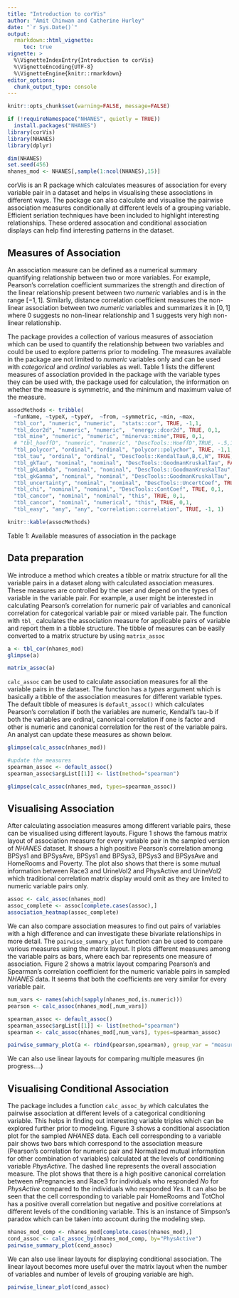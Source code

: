 ```yaml
---
title: "Introduction to corVis"
author: "Amit Chinwan and Catherine Hurley"
date: "`r Sys.Date()`"
output:
  rmarkdown::html_vignette:
     toc: true
vignette: >
  %\VignetteIndexEntry{Introduction to corVis}
  %\VignetteEncoding{UTF-8}
  %\VignetteEngine{knitr::rmarkdown}
editor_options: 
  chunk_output_type: console
---
```




```r
knitr::opts_chunk$set(warning=FALSE, message=FALSE)
```


```r
if (!requireNamespace("NHANES", quietly = TRUE))
  install.packages("NHANES")
library(corVis)
library(NHANES)
library(dplyr)

dim(NHANES)
set.seed(456)
nhanes_mod <- NHANES[,sample(1:ncol(NHANES),15)]
```

corVis is an R package which calculates measures of association for every variable pair in a dataset and helps in visualising these associations in different ways. The package can also calculate and visualise the pairwise association measures conditionally at different levels of a grouping variable. Efficient seriation techniques have been included to highlight interesting relationships. These ordered assocation and conditional association displays can help find interesting patterns in the dataset.


## Measures of Association

An association measure can be defined as a numerical summary quantifying relationship between two or more variables. For example, Pearson's correlation coefficient summarizes the strength and direction of the linear relationship present between two *numeric* variables and is in the range $[-1,1]$. Similarly, distance correlation coefficient measures the non-linear association between two *numeric* variables and summarizes it in $[0,1]$ where $0$ suggests no non-linear relationship and $1$ suggests very high non-linear relationship.

The package provides a collection of various measures of association which can be used to quantify the relationship between two variables and could be used to explore patterns prior to modeling. The measures available in the package are not limited to *numeric* variables only and can be used with *categorical* and *ordinal* variables as well. Table 1 lists the different measures of association provided in the package with the variable types they can be used with, the package used for calculation, the information on whether the measure is symmetric, and the minimum and maximum value of the measure.
```r
assocMethods <- tribble(
  ~funName, ~typeX, ~typeY,  ~from, ~symmetric, ~min, ~max,
  "tbl_cor", "numeric", "numeric",  "stats::cor", TRUE, -1,1,
  "tbl_dcor2d", "numeric", "numeric",  "energy::dcor2d", TRUE, 0,1,
  "tbl_mine", "numeric", "numeric", "minerva::mine",TRUE, 0,1,
  # "tbl_hoeffD", "numeric", "numeric", "DescTools::HoeffD",TRUE, -.5,1,
  "tbl_polycor", "ordinal", "ordinal", "polycor::polychor", TRUE, -1,1,
  "tbl_tau", "ordinal", "ordinal", "DescTools::KendalTauA,B,C,W", TRUE, -1,1,
  "tbl_gkTau", "nominal", "nominal", "DescTools::GoodmanKruskalTau", FALSE, 0,1,
  "tbl_gkLambda", "nominal", "nominal", "DescTools::GoodmanKruskalTau", TRUE, 0,1,
  "tbl_gkGamma", "nominal", "nominal", "DescTools::GoodmanKruskalTau", TRUE, 0,1,
  "tbl_uncertainty", "nominal", "nominal", "DescTools::UncertCoef", TRUE, 0,1,
  "tbl_chi", "nominal", "nominal", "DescTools::ContCoef", TRUE, 0,1,
  "tbl_cancor", "nominal", "nominal", "this", TRUE, 0,1,
  "tbl_cancor", "nominal", "numerical", "this", TRUE, 0,1,
  "tbl_easy", "any", "any", "correlation::correlation", TRUE, -1, 1)

knitr::kable(assocMethods)
```
Table 1: Available measures of association in the package


## Data preparation

We introduce a method which creates a tibble or matrix structure for all the variable pairs in a dataset along with calculated association measures. These measures are controlled by the user and depend on the types of variable in the variable pair. For example, a user might be interested in calculating Pearson's correlation for numeric pair of variables and canonical correlation for categorical variable pair or mixed variable pair. The function with `tbl_` calculates the association measure for applicable pairs of variable and report them in a tibble structure. The tibble of measures can be easily converted to a matrix structure by using `matrix_assoc`

```r
a <- tbl_cor(nhanes_mod)
glimpse(a)

matrix_assoc(a)
```


`calc_assoc` can be used to calculate association measures for all the variable pairs in the dataset. The function has a *types* argument which is basically a tibble of the association measures for different variable types. The default tibble of measures is `default_assoc()` which calculates Pearson's correlation if both the variables are numeric, Kendall's tau-b if both the variables are ordinal, canonical correlation if one is factor and other is numeric and canonical correlation for the rest of the variable pairs. An analyst can update these measures as shown below.

```r
glimpse(calc_assoc(nhanes_mod))

#update the measures
spearman_assoc <- default_assoc()
spearman_assoc$argList[[1]] <- list(method="spearman")

glimpse(calc_assoc(nhanes_mod, types=spearman_assoc))
```




## Visualising Association

After calculating association measures among different variable pairs, these can be visualised using different layouts. Figure 1 shows the famous matrix layout of association measure for every variable pair in the sampled version of *NHANES* dataset. It shows a high positive Pearson's correlation among BPSys1 and BPSysAve, BPSys1 and BPSys3, BPSys3 and BPSysAve and HomeRooms and Poverty. The plot also shows that there is some mutual information between Race3 and UrineVol2 and PhysActive and UrineVol2 which traditional correlation matrix display would omit as they are limited to numeric variable pairs only. 
```r
assoc <- calc_assoc(nhanes_mod)
assoc_complete <- assoc[complete.cases(assoc),]
association_heatmap(assoc_complete)
```


We can also compare association measures to find out pairs of variables with a high difference and can investigate these bivariate relationships in more detail. The `pairwise_summary_plot` function can be used to compare various measures using the matrix layout. It plots different measures among the variable pairs as bars, where each bar represents one measure of association. Figure 2 shows a matrix layout comparing Pearson's and Spearman's correlation coefficient for the numeric variable pairs in sampled *NHANES* data. It seems that both the coefficients are very similar for every variable pair.
```r

num_vars <- names(which(sapply(nhanes_mod,is.numeric)))
pearson <- calc_assoc(nhanes_mod[,num_vars])

spearman_assoc <- default_assoc()
spearman_assoc$argList[[1]] <- list(method="spearman")
spearman <- calc_assoc(nhanes_mod[,num_vars], types=spearman_assoc)

pairwise_summary_plot(a <- rbind(pearson,spearman), group_var = "measure_type")
```


We can also use linear layouts for comparing multiple measures (in progress....)


## Visualising Conditional Association


The package includes a function `calc_assoc_by` which calculates the pairwise association at different levels of a categorical conditioning variable. This helps in finding out interesting variable triples which can be explored further prior to modeling. Figure 3 shows a conditional association plot for the sampled *NHANES* data. Each cell corresponding to a variable pair shows two bars which correspond to the association measure (Pearson's correlation for numeric pair and Normalized mutual information for other combination of variables) calculated at the levels of conditioning variable *PhysActive*. The dashed line represents the overall association measure. The plot shows that there is a high positive canonical correlation between nPregnancies and Race3 for individuals who responded *No* for *PhysActive* compared to the individuals who responded *Yes*. It can also be seen that the cell corresponding to variable pair HomeRooms and TotChol has a positive overall correlation but negative and positive correlations at different levels of the conditioning variable. This is an instance of Simpson's paradox which can be taken into account during the modeling step.
```r
nhanes_mod_comp <- nhanes_mod[complete.cases(nhanes_mod),]
cond_assoc <- calc_assoc_by(nhanes_mod_comp, by="PhysActive")
pairwise_summary_plot(cond_assoc)
```


We can also use linear layouts for displaying conditional association. The linear layout becomes more useful over the matrix layout when the number of variables and number of levels of grouping variable are high.

```r
pairwise_linear_plot(cond_assoc)
```











